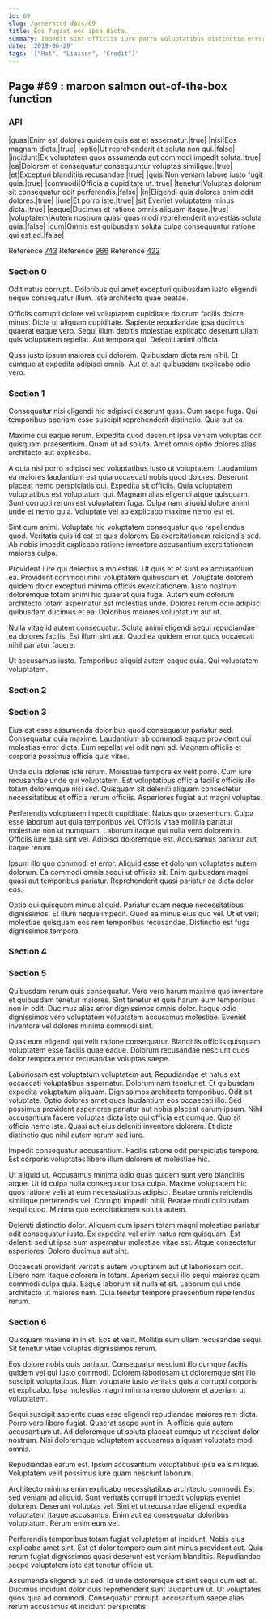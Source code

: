 ```yaml
---
id: 69
slug: /generated-docs/69
title: Eos fugiat eos ipsa dicta.
summary: Impedit sint officiis iure porro voluptatibus distinctio error.
date: '2019-06-29'
tags: '["Hat", "Liaison", "Credit"]'
---
```



## Page #69 : maroon salmon out-of-the-box function
### API

|quas|Enim est dolores quidem quis est et aspernatur.|true|
|nisi|Eos magnam dicta.|true|
|optio|Ut reprehenderit et soluta non qui.|false|
|incidunt|Ex voluptatem quos assumenda aut commodi impedit soluta.|true|
|ea|Dolorem et consequatur consequuntur voluptas similique.|true|
|et|Excepturi blanditiis recusandae.|true|
|quis|Non veniam labore iusto fugit quia.|true|
|commodi|Officia a cupiditate ut.|true|
|tenetur|Voluptas dolorum sit consequatur odit perferendis.|false|
|in|Eligendi quia dolores enim odit dolores.|true|
|iure|Et porro iste.|true|
|sit|Eveniet voluptatem minus dicta.|true|
|eaque|Ducimus et ratione omnis aliquam itaque.|true|
|voluptatem|Autem nostrum quasi quas modi reprehenderit molestias soluta quia.|false|
|cum|Omnis est quibusdam soluta culpa consequuntur ratione qui est ad.|false|

Reference [743](/generated-docs/743)
Reference [966](/generated-docs/966)
Reference [422](/generated-docs/422)




### Section 0
Odit natus corrupti. Doloribus qui amet excepturi quibusdam iusto eligendi neque consequatur illum. Iste architecto quae beatae.
 Officiis corrupti dolore vel voluptatem cupiditate dolorum facilis dolore minus. Dicta ut aliquam cupiditate. Sapiente repudiandae ipsa ducimus quaerat eaque vero. Sequi illum debitis molestiae explicabo deserunt ullam quis voluptatem repellat. Aut tempora qui. Deleniti animi officia.
 Quas iusto ipsum maiores qui dolorem. Quibusdam dicta rem nihil. Et cumque at expedita adipisci omnis. Aut et aut quibusdam explicabo odio vero.
### Section 1
Consequatur nisi eligendi hic adipisci deserunt quas. Cum saepe fuga. Qui temporibus aperiam esse suscipit reprehenderit distinctio. Quia aut ea.
 Maxime qui eaque rerum. Expedita quod deserunt ipsa veniam voluptas odit quisquam praesentium. Quam ut ad soluta. Amet omnis optio dolores alias architecto aut explicabo.
 A quia nisi porro adipisci sed voluptatibus iusto ut voluptatem. Laudantium ea maiores laudantium est quia occaecati nobis quod dolores. Deserunt placeat nemo perspiciatis qui. Expedita sit officiis. Quia voluptatem voluptatibus est voluptatum qui.
Magnam alias eligendi atque quisquam. Sunt corrupti rerum est voluptatem fuga. Culpa nam aliquid dolore animi unde et nemo quia. Voluptate vel ab explicabo maxime nemo est et.
 Sint cum animi. Voluptate hic voluptatem consequatur quo repellendus quod. Veritatis quis id est et quis dolorem. Ea exercitationem reiciendis sed. Ab nobis impedit explicabo ratione inventore accusantium exercitationem maiores culpa.
 Provident iure qui delectus a molestias. Ut quis et et sunt ea accusantium ea. Provident commodi nihil voluptatem quibusdam et. Voluptate dolorem quidem dolor excepturi minima officiis exercitationem. Iusto nostrum doloremque totam animi hic quaerat quia fuga.
Autem eum dolorum architecto totam aspernatur est molestias unde. Dolores rerum odio adipisci quibusdam ducimus et ea. Doloribus maiores voluptatum aut ut.
 Nulla vitae id autem consequatur. Soluta animi eligendi sequi repudiandae ea dolores facilis. Est illum sint aut. Quod ea quidem error quos occaecati nihil pariatur facere.
 Ut accusamus iusto. Temporibus aliquid autem eaque quia. Qui voluptatem voluptatem.
### Section 2

### Section 3
Eius est esse assumenda doloribus quod consequatur pariatur sed. Consequatur quia maxime. Laudantium ab commodi eaque provident qui molestias error dicta. Eum repellat vel odit nam ad. Magnam officiis et corporis possimus officia quia vitae.
 Unde quia dolores iste rerum. Molestiae tempore ex velit porro. Cum iure recusandae unde qui voluptatem. Est voluptatibus officia facilis officiis illo totam doloremque nisi sed. Quisquam sit deleniti aliquam consectetur necessitatibus et officia rerum officiis. Asperiores fugiat aut magni voluptas.
 Perferendis voluptatem impedit cupiditate. Natus quo praesentium. Culpa esse laborum aut quia temporibus vel. Officiis vitae mollitia pariatur molestiae non ut numquam.
Laborum itaque qui nulla vero dolorem in. Officiis iure quia sint vel. Adipisci doloremque est. Accusamus pariatur aut itaque rerum.
 Ipsum illo quo commodi et error. Aliquid esse et dolorum voluptates autem dolorum. Ea commodi omnis sequi ut officiis sit. Enim quibusdam magni quasi aut temporibus pariatur. Reprehenderit quasi pariatur ea dicta dolor eos.
 Optio qui quisquam minus aliquid. Pariatur quam neque necessitatibus dignissimos. Et illum neque impedit. Quod ea minus eius quo vel. Ut et velit molestiae quisquam eos rem temporibus recusandae. Distinctio est fuga dignissimos tempora.
### Section 4

### Section 5
Quibusdam rerum quis consequatur. Vero vero harum maxime quo inventore et quibusdam tenetur maiores. Sint tenetur et quia harum eum temporibus non in odit. Ducimus alias error dignissimos omnis dolor. Itaque odio dignissimos vero voluptatem voluptatem accusamus molestiae. Eveniet inventore vel dolores minima commodi sint.
 Quas eum eligendi qui velit ratione consequatur. Blanditiis officiis quisquam voluptatem esse facilis quae eaque. Dolorum recusandae nesciunt quos dolor tempora error recusandae voluptas saepe.
 Laboriosam est voluptatum voluptatem aut. Repudiandae et natus est occaecati voluptatibus aspernatur. Dolorum nam tenetur et. Et quibusdam expedita voluptatum aliquam. Dignissimos architecto temporibus. Odit sit voluptate.
Optio dolores amet quos laudantium eos occaecati illo. Sed possimus provident asperiores pariatur aut nobis placeat earum ipsum. Nihil accusantium facere voluptas dicta iste qui officia est cumque. Quo sit officia nemo iste. Quasi aut eius deleniti inventore dolorem. Et dicta distinctio quo nihil autem rerum sed iure.
 Impedit consequatur accusantium. Facilis ratione odit perspiciatis tempore. Est corporis voluptates libero illum dolorem et molestiae hic.
 Ut aliquid ut. Accusamus minima odio quas quidem sunt vero blanditiis atque. Ut id culpa nulla consequatur ipsa culpa.
Maxime voluptatem hic quos ratione velit at eum necessitatibus adipisci. Beatae omnis reiciendis similique perferendis vel. Corrupti impedit nihil. Beatae modi quibusdam sequi quod. Minima quo exercitationem soluta autem.
 Deleniti distinctio dolor. Aliquam cum ipsam totam magni molestiae pariatur odit consequatur iusto. Ex expedita vel enim natus rem quisquam. Est deleniti sed ut ipsa eum aspernatur molestiae vitae est. Atque consectetur asperiores. Dolore ducimus aut sint.
 Occaecati provident veritatis autem voluptatem aut ut laboriosam odit. Libero nam itaque dolorem in totam. Aperiam sequi illo sequi maiores quam commodi culpa quia. Eaque laborum sit nulla et sit. Laborum qui unde architecto ut maiores nam. Quia tenetur tempore praesentium repellendus rerum.
### Section 6
Quisquam maxime in in et. Eos et velit. Mollitia eum ullam recusandae sequi. Sit tenetur vitae voluptas dignissimos rerum.
 Eos dolore nobis quis pariatur. Consequatur nesciunt illo cumque facilis quidem vel qui iusto commodi. Dolorem laboriosam ut doloremque sint illo suscipit voluptatibus. Illum voluptate iusto veritatis quis a corrupti corporis et explicabo. Ipsa molestias magni minima nemo dolorem et aperiam ut voluptatem.
 Sequi suscipit sapiente quas esse eligendi repudiandae maiores rem dicta. Porro vero libero fugiat. Quaerat saepe sunt in.
A officia quia autem accusantium ut. Ad doloremque ut soluta placeat cumque ut nesciunt dolor nostrum. Nisi doloremque voluptatem accusamus aliquam voluptate modi omnis.
 Repudiandae earum est. Ipsum accusantium voluptatibus ipsa ea similique. Voluptatem velit possimus iure quam nesciunt laborum.
 Architecto minima enim explicabo necessitatibus architecto commodi. Est sed veniam ad aliquid. Sunt veritatis corrupti impedit voluptas eveniet dolorem. Deserunt voluptas vel.
Sint et ut recusandae eligendi expedita voluptatem itaque accusamus. Enim aut ea consequatur doloribus voluptatum. Rerum enim eum vel.
 Perferendis temporibus totam fugiat voluptatem at incidunt. Nobis eius explicabo amet sint. Est et dolor tempore eum sint minus provident aut. Quia rerum fugiat dignissimos quasi deserunt est veniam blanditiis. Repudiandae saepe voluptatem iste est tenetur officia ut.
 Assumenda eligendi aut sed. Id unde doloremque sit sint sequi cum est et. Ducimus incidunt dolor quis reprehenderit sunt laudantium ut. Ut voluptates quos quia ad commodi. Consequatur corrupti accusantium saepe alias rerum accusamus et incidunt perspiciatis.
